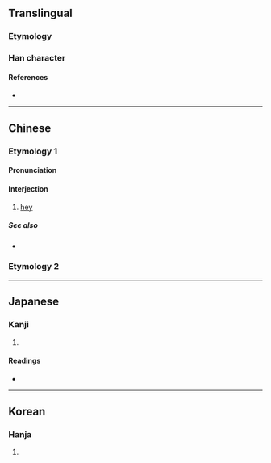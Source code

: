 {{character info/new}}
==Translingual==

===Etymology===
{{rfe|lang=mul|phono-semantic compound?}}

===Han character===
{{Han char|rn=30|rad=口|as=12|sn=15|four=66031|canj=RWGF|ids=⿰口黑}}

====References====
* {{Han ref|kx=0208.030|dkj=04283|dj=0430.320|hdz=10684.010|uh=563F|ud=22079|bh=BC4B|bd=48203}}

----

==Chinese==

===Etymology 1===
{{zh-forms}}

====Pronunciation====
{{zh-pron
|m=hēi
|c=hei1
|h=pfs=
|md=
|mn=qz:hiak/xm,zz:hek/heh
|mn_note=hiak/hek - literary; heh - vernacular
|w=
|mc=
|oc=
|cat=intj
}}

====Interjection====
{{zh-interj}}

# [[hey]] {{gloss|used to get attention}}

=====See also=====
* {{zh-l|嗨}}

===Etymology 2===
{{zh-see|默|v}}

----

==Japanese==

===Kanji===
{{ja-kanji|grade=|rs=口12}}

# {{defn|lang=ja|sort=口12}}

====Readings====
* {{ja-readings|on=[[ぼく]] (boku), [[もく]] (moku), [[こく]] (koku)|kun=[[しずか]] (shizuka), [[だまる]] (damaru), [[あぎむく]] (agimuku)}}

----

==Korean==

===Hanja===
{{ko-hanja|hangeul=묵|rv=muk|mr=muk}}

# {{defn|lang=ko|sort=口12}}